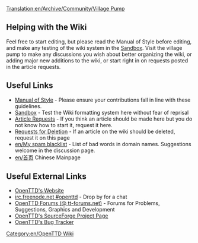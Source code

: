 [[Translation:en/Archive/Community/Village Pump]]
== Helping with the Wiki ==
Feel free to start editing, but please read the Manual of Style before editing, and make any testing of the wiki system in the [[en/Sandbox|Sandbox]]. Visit the village pump to make any discussions you wish about better organizing the wiki, or adding major new additions to the wiki, or start right in on requests posted in the article requests.

== Useful Links ==
* [[en/Wiki/Manual of Style|Manual of Style]] - Please ensure your contributions fall in line with these guidelines.
* [[en/Sandbox|Sandbox]] - Test the Wiki formatting system here without fear of reprisal
* [[en/Requested Articles|Article Requests]] - If you think an article should be made here but you do not know how to start it, request it here.
* [[en/Requests for Deletion|Requests for Deletion]] - If an article on the wiki should be deleted, request it on this page
* [[en/My spam blacklist]] - List of bad words in domain names. Suggestions welcome in the discussion page.
*[[en/首页]] Chinese Mainpage 

== Useful External Links ==
*[http://www.openttd.org/ OpenTTD's Website]
*[irc://irc.freenode.net/openttd irc.freenode.net #openttd] - Drop by for a chat
*[http://www.tt-forums.net/index.php?c=20 OpenTTD Forums (@ tt-forums.net)] - Forums for Problems, Suggestions, Graphics and Development
*[http://sourceforge.net/projects/openttd/ OpenTTD's SourceForge Project Page]
*[http://bugs.openttd.org/ OpenTTD's Bug Tracker]

[[Category:en/OpenTTD Wiki]]